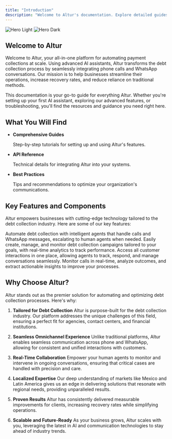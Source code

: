 ```yaml
---
title: "Introduction"
description: "Welcome to Altur's documentation. Explore detailed guides, API references, and more to help you maximize Altur's capabilities."
---
```


<img
  className="block dark:hidden"
  src="/images/introduction/hero.png"
  alt="Hero Light"
/>
<img
  className="hidden dark:block"
  src="/images/introduction/hero.png"
  alt="Hero Dark"
/>

## Welcome to Altur

Welcome to Altur, your all-in-one platform for automating payment collections at scale. Using advanced AI assistants, Altur transforms the debt collection process by seamlessly integrating phone calls and WhatsApp conversations. Our mission is to help businesses streamline their operations, increase recovery rates, and reduce reliance on traditional methods.

This documentation is your go-to guide for everything Altur. Whether you're setting up your first AI assistant, exploring our advanced features, or troubleshooting, you'll find the resources and guidance you need right here.

## What You Will Find

- **Comprehensive Guides**

  Step-by-step tutorials for setting up and using Altur's features.

- **API Reference**

  Technical details for integrating Altur into your systems.

- **Best Practices**

  Tips and recommendations to optimize your organization's communications.

## Key Features and Components

Altur empowers businesses with cutting-edge technology tailored to the debt collection industry. Here are some of our key features:

<CardGroup cols={2}>
  <Card title="AI Assistants" icon="user-headset">
    Automate debt collection with intelligent agents that handle calls and
    WhatsApp messages, escalating to human agents when needed.
  </Card>
  <Card title="Broadcast Campaigns" icon="bullhorn">
    Easily create, manage, and monitor debt collection campaigns tailored to
    your goals, with real-time analytics to track performance.
  </Card>
  <Card title="Unified Inbox" icon="inbox">
    Access all customer interactions in one place, allowing agents to track,
    respond, and manage conversations seamlessly.
  </Card>
  <Card title="Call Monitoring & Analytics" icon="chart-line-up">
    Monitor calls in real-time, analyze outcomes, and extract actionable
    insights to improve your processes.
  </Card>
</CardGroup>

## Why Choose Altur?

Altur stands out as the premier solution for automating and optimizing debt collection processes. Here's why:

1. **Tailored for Debt Collection**
  Altur is purpose-built for the debt collection industry. Our platform addresses the unique challenges of this field, ensuring a perfect fit for agencies, contact centers, and financial institutions.

2. **Seamless Omnichannel Experience**
  Unlike traditional platforms, Altur enables seamless communication across phone and WhatsApp, allowing for consistent and unified interactions with customers.

3. **Real-Time Collaboration**
  Empower your human agents to monitor and intervene in ongoing conversations, ensuring that critical cases are handled with precision and care.

4. **Localized Expertise**
  Our deep understanding of markets like Mexico and Latin America gives us an edge in delivering solutions that resonate with regional needs, providing unparalleled results.

5. **Proven Results**
  Altur has consistently delivered measurable improvements for clients, increasing recovery rates while simplifying operations.

6. **Scalable and Future-Ready**
  As your business grows, Altur scales with you, leveraging the latest in AI and communication technologies to stay ahead of industry trends.
